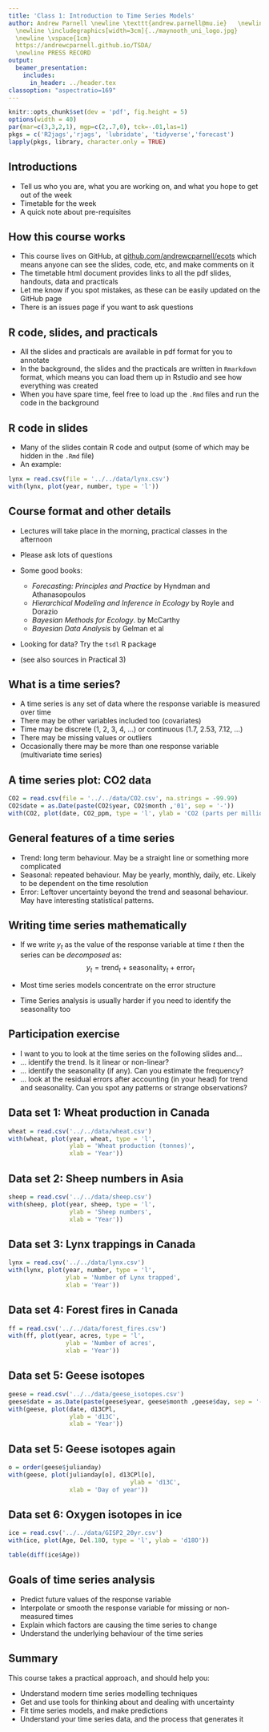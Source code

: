 ```yaml
---
title: 'Class 1: Introduction to Time Series Models'
author: Andrew Parnell \newline \texttt{andrew.parnell@mu.ie}   \newline \vspace{1cm}
  \newline \includegraphics[width=3cm]{../maynooth_uni_logo.jpg}
  \newline \vspace{1cm}
  https://andrewcparnell.github.io/TSDA/
  \newline PRESS RECORD 
output:
  beamer_presentation:
    includes:
      in_header: ../header.tex
classoption: "aspectratio=169"
---
```


```r
knitr::opts_chunk$set(dev = 'pdf', fig.height = 5)
options(width = 40)
par(mar=c(3,3,2,1), mgp=c(2,.7,0), tck=-.01,las=1)
pkgs = c('R2jags','rjags', 'lubridate', 'tidyverse','forecast')
lapply(pkgs, library, character.only = TRUE)
```

## Introductions

- Tell us who you are, what you are working on, and what you hope to get out of the week
- Timetable for the week
- A quick note about pre-requisites

## How this course works

- This course lives on GitHub, at [github.com/andrewcparnell/ecots](www.github.com/andrewcparnell/introTSA) which means anyone can see the slides, code, etc, and make comments on it
- The timetable html document provides links to all the pdf slides, handouts, data and practicals
- Let me know if you spot mistakes, as these can be easily updated on the GitHub page
- There is an issues page if you want to ask questions

## R code, slides, and practicals

- All the slides and practicals are available in pdf format for you to annotate
- In the background, the slides and the practicals are written in `Rmarkdown` format, which means you can load them up in Rstudio and see how everything was created
- When you have spare time, feel free to load up the `.Rmd` files and run the code in the background

## R code in slides

- Many of the slides contain R code and output (some of which may be hidden in the `.Rmd` file)
- An example:
```r
lynx = read.csv(file = '../../data/lynx.csv')
with(lynx, plot(year, number, type = 'l'))
```

## Course format and other details

- Lectures will take place in the morning, practical classes in the afternoon
- Please ask lots of questions
- Some good books:

    - _Forecasting: Principles and Practice_ by Hyndman and Athanasopoulos
    - _Hierarchical Modeling and Inference in Ecology_ by Royle and Dorazio
    - _Bayesian Methods for Ecology_. by McCarthy
    - _Bayesian Data Analysis_ by Gelman et al

- Looking for data? Try the `tsdl` R package
- (see also sources in Practical 3)

## What is a time series?

- A time series is any set of data where the response variable is measured over time
- There may be other variables included too (covariates)
- Time may be discrete (1, 2, 3, 4, ...) or continuous (1.7, 2.53, 7.12, ...)
- There may be missing values or outliers
- Occasionally there may be more than one response variable (multivariate time series)

## A time series plot: CO2 data

```r
CO2 = read.csv(file = '../../data/CO2.csv', na.strings = -99.99)
CO2$date = as.Date(paste(CO2$year, CO2$month ,'01', sep = '-'))
with(CO2, plot(date, CO2_ppm, type = 'l', ylab = 'CO2 (parts per million)', xlab = 'Year'), las = 1)
```

## General features of a time series

- Trend: long term behaviour. May be a straight line or something more complicated
- Seasonal: repeated behaviour. May be yearly, monthly, daily, etc. Likely to be dependent on the time resolution
- Error: Leftover uncertainty beyond the trend and seasonal behaviour. May have interesting statistical patterns.

## Writing time series mathematically

- If we write $y_t$ as the value of the response variable at time $t$ then the series can be _decomposed_ as:
$$y_t = \mbox{trend}_t + \mbox{seasonality}_t + \mbox{error}_t$$

- Most time series models concentrate on the error structure
- Time Series analysis is usually harder if you need to identify the seasonality too

## Participation exercise

- I want to you to look at the time series on the following slides and...
- ... identify the trend. Is it linear or non-linear?
- ... identify the seasonality (if any). Can you estimate the frequency?
- ... look at the residual errors after accounting (in your head) for trend and seasonality. Can you spot any patterns or strange observations?

## Data set 1: Wheat production in Canada

```r
wheat = read.csv('../../data/wheat.csv')
with(wheat, plot(year, wheat, type = 'l',
                 ylab = 'Wheat production (tonnes)',
                 xlab = 'Year'))
```

## Data set 2: Sheep numbers in Asia

```r
sheep = read.csv('../../data/sheep.csv')
with(sheep, plot(year, sheep, type = 'l',
                 ylab = 'Sheep numbers',
                 xlab = 'Year'))
```

## Data set 3: Lynx trappings in Canada

```r
lynx = read.csv('../../data/lynx.csv')
with(lynx, plot(year, number, type = 'l',
                ylab = 'Number of Lynx trapped',
                xlab = 'Year'))
```

## Data set 4: Forest fires in Canada

```r
ff = read.csv('../../data/forest_fires.csv')
with(ff, plot(year, acres, type = 'l',
                ylab = 'Number of acres',
                xlab = 'Year'))
```

## Data set 5: Geese isotopes 

```r
geese = read.csv('../../data/geese_isotopes.csv')
geese$date = as.Date(paste(geese$year, geese$month ,geese$day, sep = '-'))
with(geese, plot(date, d13CPl, 
                 ylab = 'd13C',
                 xlab = 'Year'))
```

## Data set 5: Geese isotopes again 

```r
o = order(geese$julianday)
with(geese, plot(julianday[o], d13CPl[o],
                                  ylab = 'd13C',
                 xlab = 'Day of year'))
```

## Data set 6: Oxygen isotopes in ice

```r
ice = read.csv('../../data/GISP2_20yr.csv')
with(ice, plot(Age, Del.18O, type = 'l', ylab = 'd18O'))
```
```r
table(diff(ice$Age))
```

## Goals of time series analysis

- Predict future values of the response variable
- Interpolate or smooth the response variable for missing or non-measured times
- Explain which factors are causing the time series to change
- Understand the underlying behaviour of the time series

## Summary 

This course takes a practical approach, and should help you:

- Understand modern time series modelling techniques
- Get and use tools for thinking about and dealing with uncertainty
- Fit time series models, and make predictions
- Understand your time series data, and the process that generates it
